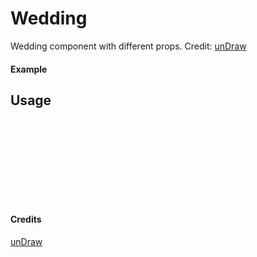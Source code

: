 
<Meta of={Wedding} title="unDraw/Wedding" />

# Wedding

Wedding component with different props.
Credit: [unDraw](https://undraw.co/illustrations)

#### Example

<Canvas of={Wedding.Primary} />

## Usage

```ts
import { Wedding } from "yadl-ui";

const Example = () => {
  return (
      <Wedding />
  );
};

export default Example;
```

#### Credits
[unDraw](https://undraw.co/illustrations)
